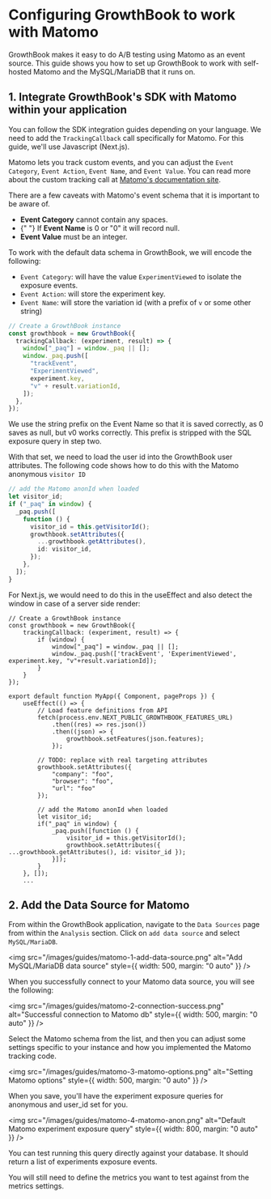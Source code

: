 # Configuring GrowthBook to work with Matomo

GrowthBook makes it easy to do A/B testing using Matomo as an event source. This guide shows you how to set up GrowthBook to work with self-hosted Matomo and the MySQL/MariaDB that it runs on.

## 1. Integrate GrowthBook's SDK with Matomo within your application

You can follow the SDK integration guides depending on your language. We need to add the `TrackingCallback` call
specifically for Matomo. For this guide, we'll use Javascript (Next.js).

Matomo lets you track custom events, and you can adjust the `Event Category`, `Event Action`, `Event Name`, and
`Event Value`. You can read more about the custom tracking call at [Matomo's documentation site](https://matomo.org/faq/reports/implement-event-tracking-with-matomo/).

<div className="bg-blue-50 py-3 mb-5 px-4 text-gray-600 border-l-8 border-blue-200 dark:bg-blue-800 dark:text-gray-50">
  There are a few caveats with Matomo's event schema that it is important to be
  aware of.
  <ul>
    <li>
      <strong>Event Category</strong> cannot contain any spaces.
    </li>
    <li>
      {" "}
      If <strong>Event Name</strong> is 0 or "0" it will record null.
    </li>
    <li>
      <strong>Event Value</strong> must be an integer.
    </li>
  </ul>
</div>

To work with the default data schema in GrowthBook, we will encode the following:

- `Event Category`: will have the value `ExperimentViewed` to isolate the exposure events.
- `Event Action`: will store the experiment key.
- `Event Name`: will store the variation id (with a prefix of `v` or some other string)

```ts
// Create a GrowthBook instance
const growthbook = new GrowthBook({
  trackingCallback: (experiment, result) => {
    window["_paq"] = window._paq || [];
    window._paq.push([
      "trackEvent",
      "ExperimentViewed",
      experiment.key,
      "v" + result.variationId,
    ]);
  },
});
```

<div className="bg-blue-50 py-3 mb-5 px-4 text-gray-600 border-l-8 border-blue-200 dark:bg-blue-800 dark:text-gray-50">
  We use the string prefix on the Event Name so that it is saved correctly, as 0
  saves as null, but v0 works correctly. This prefix is stripped with the SQL
  exposure query in step two.
</div>

With that set, we need to load the user id into the GrowthBook user attributes. The following code shows how to do this with the Matomo anonymous `visitor ID`

```ts
// add the Matomo anonId when loaded
let visitor_id;
if ("_paq" in window) {
  _paq.push([
    function () {
      visitor_id = this.getVisitorId();
      growthbook.setAttributes({
        ...growthbook.getAttributes(),
        id: visitor_id,
      });
    },
  ]);
}
```

For Next.js, we would need to do this in the useEffect and also detect the window in case of a server side render:

```tsx
// Create a GrowthBook instance
const growthbook = new GrowthBook({
    trackingCallback: (experiment, result) => {
        if (window) {
            window["_paq"] = window._paq || [];
            window._paq.push(['trackEvent', 'ExperimentViewed', experiment.key, "v"+result.variationId]);
        }
    }
});

export default function MyApp({ Component, pageProps }) {
    useEffect(() => {
        // Load feature definitions from API
        fetch(process.env.NEXT_PUBLIC_GROWTHBOOK_FEATURES_URL)
            .then((res) => res.json())
            .then((json) => {
                growthbook.setFeatures(json.features);
            });

        // TODO: replace with real targeting attributes
        growthbook.setAttributes({
            "company": "foo",
            "browser": "foo",
            "url": "foo"
        });

        // add the Matomo anonId when loaded
        let visitor_id;
        if("_paq" in window) {
            _paq.push([function () {
                visitor_id = this.getVisitorId();
                growthbook.setAttributes({ ...growthbook.getAttributes(), id: visitor_id });
            }]);
        }
    }, []);
    ...
```

## 2. Add the Data Source for Matomo

From within the GrowthBook application, navigate to the `Data Sources` page from within the `Analysis` section. Click on `add data source` and select `MySQL/MariaDB`.

<img
  src="/images/guides/matomo-1-add-data-source.png"
  alt="Add MySQL/MariaDB data source"
  style={{ width: 500, margin: "0 auto" }}
/>

When you successfully connect to your Matomo data source, you will see the following:

<img
  src="/images/guides/matomo-2-connection-success.png"
  alt="Successful connection to Matomo db"
  style={{ width: 500, margin: "0 auto" }}
/>

Select the Matomo schema from the list, and then you can adjust some settings specific to your instance and how you implemented the Matomo tracking code.

<img
  src="/images/guides/matomo-3-matomo-options.png"
  alt="Setting Matomo options"
  style={{ width: 500, margin: "0 auto" }}
/>

When you save, you'll have the experiment exposure queries for anonymous and user_id set for you.

<img
  src="/images/guides/matomo-4-matomo-anon.png"
  alt="Default Matomo experiment exposure query"
  style={{ width: 800, margin: "0 auto" }}
/>

You can test running this query directly against your database. It should return a list of experiments exposure events.

You will still need to define the metrics you want to test against from the metrics settings.
